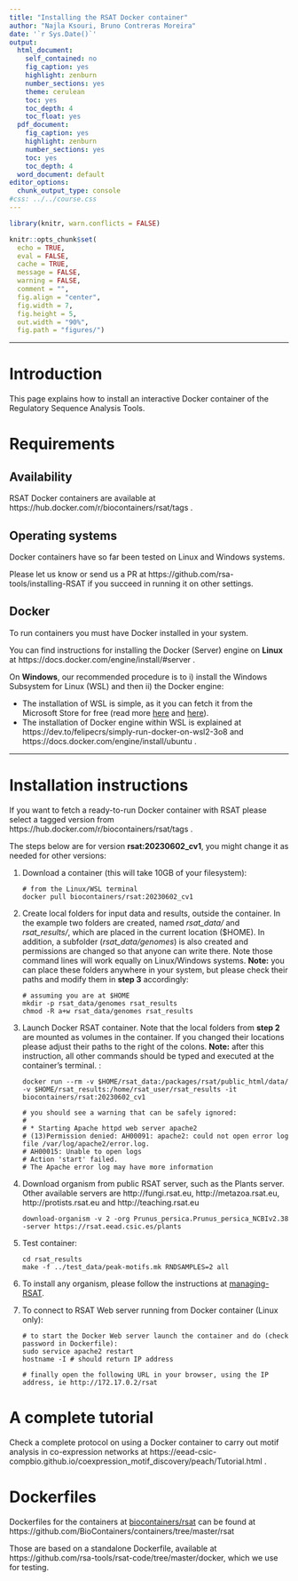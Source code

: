 ```yaml
---
title: "Installing the RSAT Docker container"
author: "Najla Ksouri, Bruno Contreras Moreira"
date: '`r Sys.Date()`'
output:
  html_document:
    self_contained: no
    fig_caption: yes
    highlight: zenburn
    number_sections: yes
    theme: cerulean
    toc: yes
    toc_depth: 4
    toc_float: yes
  pdf_document:
    fig_caption: yes
    highlight: zenburn
    number_sections: yes
    toc: yes
    toc_depth: 4
  word_document: default
editor_options: 
  chunk_output_type: console
#css: ../../course.css
---
```



```r
library(knitr, warn.conflicts = FALSE)

knitr::opts_chunk$set(
  echo = TRUE, 
  eval = FALSE, 
  cache = TRUE, 
  message = FALSE, 
  warning = FALSE, 
  comment = "",  
  fig.align = "center",
  fig.width = 7, 
  fig.height = 5,
  out.width = "90%",
  fig.path = "figures/")
```

****************************************************************
# Introduction

This page explains how to install an interactive Docker container of the Regulatory Sequence Analysis Tools. 

# Requirements

## Availability

RSAT Docker containers are available at https://hub.docker.com/r/biocontainers/rsat/tags .

## Operating systems

Docker containers have so far been tested on Linux and Windows systems. <!--and Mac OS systems. -->

Please let us know or send us a PR at https://github.com/rsa-tools/installing-RSAT if you succeed in running it on other settings.

## Docker 

To run containers you must have Docker installed in your system. 

You can find instructions for installing the Docker (Server) engine on **Linux** at https://docs.docker.com/engine/install/#server .

On **Windows**, our recommended procedure is to i) install the Windows Subsystem for Linux (WSL) and then ii) the Docker engine:

 * The installation of WSL is simple, as it you can fetch it from the Microsoft Store for free (read more [here](https://learn.microsoft.com/en-us/windows/wsl/install) and 
[here](https://devblogs.microsoft.com/commandline/the-windows-subsystem-for-linux-in-the-microsoft-store-is-now-generally-available-on-windows-10-and-11/)).
 * The installation of Docker engine within WSL is explained at https://dev.to/felipecrs/simply-run-docker-on-wsl2-3o8 and https://docs.docker.com/engine/install/ubuntu .

<!-- 
We have also tested the [Docker Desktop](https://www.docker.com/products/docker-desktop), 
which is available for Linux, Mac OS X and Windows systems, but c

**Note:** see [instructions](https://stackoverflow.com/questions/61530874/docker-how-do-i-add-myself-to-the-docker-users-group-on-windows) to add your Windows user to the 'docker-users' group, you will need admin privileges. -->

****************************************************************

# Installation instructions

If you want to fetch a ready-to-run Docker container with RSAT please select a tagged version from https://hub.docker.com/r/biocontainers/rsat/tags . 

The steps below are for version **rsat:20230602_cv1**, you might change it as needed for other versions:

 1. Download a container (this will take 10GB of your filesystem):

        # from the Linux/WSL terminal
        docker pull biocontainers/rsat:20230602_cv1
        
    <!--This can also be done from the Docker Desktop app, as shown in the figure:
    ![](./DockerDesktopWindows.png) -->
        

 2. Create local folders for input data and results, outside the container. In the example two folders are created, named *rsat_data/* and *rsat_results/*, which are placed in the current location ($HOME). In addition, a subfolder (*rsat_data/genomes*) is also created and permissions are changed so that anyone can write there. Note those command lines will work equally on Linux/Windows systems. **Note:** you can place these folders anywhere in your system, but please check their paths and modify them in **step 3** accordingly:
 
        # assuming you are at $HOME 
        mkdir -p rsat_data/genomes rsat_results
        chmod -R a+w rsat_data/genomes rsat_results

 3. Launch Docker RSAT container. Note that the local folders from **step 2** are mounted as volumes in the container. If you changed their locations please adjust their paths to the right of the colons. **Note:** after this instruction, all other commands should be typed and executed at the container's terminal. :

        docker run --rm -v $HOME/rsat_data:/packages/rsat/public_html/data/ -v $HOME/rsat_results:/home/rsat_user/rsat_results -it biocontainers/rsat:20230602_cv1
        
        # you should see a warning that can be safely ignored: 
        #
        # * Starting Apache httpd web server apache2
        # (13)Permission denied: AH00091: apache2: could not open error log file /var/log/apache2/error.log.
        # AH00015: Unable to open logs
        # Action 'start' failed.
        # The Apache error log may have more information


 4. Download organism from public RSAT server, such as the Plants server. Other available servers are http://fungi.rsat.eu, http://metazoa.rsat.eu, http://protists.rsat.eu and http://teaching.rsat.eu

        download-organism -v 2 -org Prunus_persica.Prunus_persica_NCBIv2.38 -server https://rsat.eead.csic.es/plants

 5. Test container:

        cd rsat_results 
        make -f ../test_data/peak-motifs.mk RNDSAMPLES=2 all

 6. To install any organism, please follow the instructions at [managing-RSAT](https://rsa-tools.github.io/managing-RSAT/genome_installation/install_organisms_FASTA_GTF.html).

 7. To connect to RSAT Web server running from Docker container (Linux only): 

        # to start the Docker Web server launch the container and do (check password in Dockerfile):
        sudo service apache2 restart
        hostname -I # should return IP address

        # finally open the following URL in your browser, using the IP address, ie http://172.17.0.2/rsat
 
 

# A complete tutorial

Check a complete protocol on using a Docker container to carry out motif analysis in co-expression networks at https://eead-csic-compbio.github.io/coexpression_motif_discovery/peach/Tutorial.html .


# Dockerfiles

Dockerfiles for the containers at [biocontainers/rsat](https://hub.docker.com/r/biocontainers/rsat) 
can be found at https://github.com/BioContainers/containers/tree/master/rsat

Those are based on a standalone Dockerfile, available at https://github.com/rsa-tools/rsat-code/tree/master/docker, which we use for testing.


